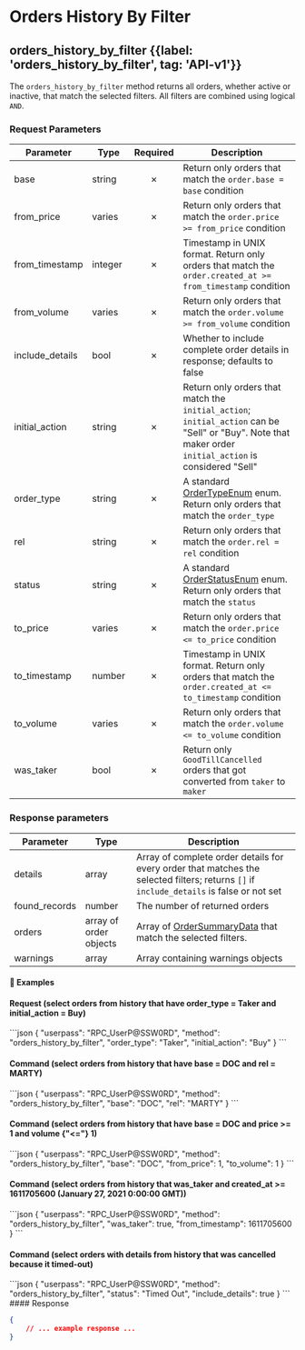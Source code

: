 
# Orders History By Filter

## orders\_history\_by\_filter {{label: 'orders_history_by_filter', tag: 'API-v1'}}

The `orders_history_by_filter` method returns all orders, whether active or inactive, that match the selected filters. All filters are combined using logical `AND`.

### Request Parameters

| Parameter        | Type    | Required | Description                                                                                                                                              |
| ---------------- | ------- | :------: | -------------------------------------------------------------------------------------------------------------------------------------------------------- |
| base             | string  |     ✗    | Return only orders that match the `order.base = base` condition                                                                                          |
| from\_price      | varies  |     ✗    | Return only orders that match the `order.price >= from_price` condition                                                                                  |
| from\_timestamp  | integer |     ✗    | Timestamp in UNIX format. Return only orders that match the `order.created_at >= from_timestamp` condition                                               |
| from\_volume     | varies  |     ✗    | Return only orders that match the `order.volume >= from_volume` condition                                                                                |
| include\_details | bool    |     ✗    | Whether to include complete order details in response; defaults to false                                                                                 |
| initial\_action  | string  |     ✗    | Return only orders that match the `initial_action`; `initial_action` can be "Sell" or "Buy". Note that maker order `initial_action` is considered "Sell" |
| order\_type      | string  |     ✗    | A standard [OrderTypeEnum](/komodo-defi-framework/api/common_structures/enums/#order-type-enum) enum. Return only orders that match the `order_type`     |
| rel              | string  |     ✗    | Return only orders that match the `order.rel = rel` condition                                                                                            |
| status           | string  |     ✗    | A standard [OrderStatusEnum](/komodo-defi-framework/api/common_structures/enums/#order-status-enum) enum. Return only orders that match the `status`     |
| to\_price        | varies  |     ✗    | Return only orders that match the `order.price <= to_price` condition                                                                                    |
| to\_timestamp    | number  |     ✗    | Timestamp in UNIX format. Return only orders that match the `order.created_at <= to_timestamp` condition                                                 |
| to\_volume       | varies  |     ✗    | Return only orders that match the `order.volume <= to_volume` condition                                                                                  |
| was\_taker       | bool    |     ✗    | Return only `GoodTillCancelled` orders that got converted from `taker` to `maker`                                                                        |

### Response parameters

| Parameter      | Type                   | Description                                                                                                                              |
| -------------- | ---------------------- | ---------------------------------------------------------------------------------------------------------------------------------------- |
| details        | array                  | Array of complete order details for every order that matches the selected filters; returns `[]` if `include_details` is false or not set |
| found\_records | number                 | The number of returned orders                                                                                                            |
| orders         | array of order objects | Array of [OrderSummaryData](/komodo-defi-framework/api/common_structures/orders/#order-summary-data) that match the selected filters.    |
| warnings       | array                  | Array containing warnings objects                                                                                                        |

#### 📌 Examples

#### Request (select orders from history that have order\_type = Taker and initial\_action = Buy)

<CodeGroup title="orders_history_by_filter" tag="POST" label="orders_history_by_filter" mm2MethodDecorate="true">
  ```json
  {
    "userpass": "RPC_UserP@SSW0RD",
    "method": "orders_history_by_filter",
    "order_type": "Taker",
    "initial_action": "Buy"
  }
  ```
</CodeGroup>

#### Command (select orders from history that have base = DOC and rel = MARTY)

<CodeGroup title="" tag="POST" label="orders_history_by_filter" mm2MethodDecorate="true">
  ```json
  {
    "userpass": "RPC_UserP@SSW0RD",
    "method": "orders_history_by_filter",
    "base": "DOC",
    "rel": "MARTY"
  }
  ```
</CodeGroup>

#### Command (select orders from history that have base = DOC and price >= 1 and volume {"<="} 1)

<CodeGroup title="" tag="POST" label="orders_history_by_filter" mm2MethodDecorate="true">
  ```json
  {
    "userpass": "RPC_UserP@SSW0RD",
    "method": "orders_history_by_filter",
    "base": "DOC",
    "from_price": 1,
    "to_volume": 1
  }
  ```
</CodeGroup>

#### Command (select orders from history that was\_taker and created\_at >= 1611705600 (January 27, 2021 0:00:00 GMT))

<CodeGroup title="" tag="POST" label="orders_history_by_filter" mm2MethodDecorate="true">
  ```json
  {
    "userpass": "RPC_UserP@SSW0RD",
    "method": "orders_history_by_filter",
    "was_taker": true,
    "from_timestamp": 1611705600
  }
  ```
</CodeGroup>

#### Command (select orders with details from history that was cancelled because it timed-out)

<CodeGroup title="" tag="POST" label="orders_history_by_filter" mm2MethodDecorate="true">
  ```json
  {
    "userpass": "RPC_UserP@SSW0RD",
    "method": "orders_history_by_filter",
    "status": "Timed Out",
    "include_details": true
  }
  ```
</CodeGroup>

<CollapsibleSection expandedText="Hide Response" collapsedText="Show Response">
  #### Response

  ```json
  {
      // ... example response ...
  }
  ```
</CollapsibleSection>
